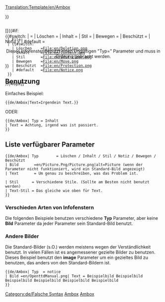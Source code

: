 <noinclude>[[Translation:Template/en/Ambox]]</noinclude><!-- 
      Adaptiert vom standarmäßigen Wiki '''Ambox'''

--><noinclude></noinclude><includeonly><div style="{{#IF: {{{Stil|}}} | {{{Stil}}} | margin: 0px 10% 0px 10%; border: 1px solid #aaa; border-left: 10px solid {{#switch:{{{Typ|}}} 
  | Löschen      =#b22222;
  | Inhalt       =#f28500;
  | Stil         =#f4c430;
  | Bewegen      =#9932cc;
  | Beschützt    =#bba;
  | #default     =#1e90ff;
}} padding: 4px 8px; background:#efefef; min-height: 44px;">}}
<div style="position: absolute;">[[{{#if:{{{Bild|}}}
  | File:{{{Bild}}}
  | {{#switch:{{{Typ|}}}
    | Löschen    =File:en/Deletion.png
    | Inhalt     =File:en/Content.png
    | Stil       =File:en/Edit-clear.png
    | Bewegen    =File:en/Move.png
    | Beschützt  =File:en/Protection.png
    | #default   =File:en/Notice.png
  }}
}}|40px]]</div>
<div style="border: none; padding: 2px 2px 2px 62px;">
<span style="{{#IF: {{{Text-Stil|}}} | {{{Text-Stil}}} | }}"> {{{Text|}}} </span>
</div></div><!-- 
Melden falscher Benutzung von "Typ" Parameter:
-->{{#switch:{{{Typ|}}}
|           = <!--Keine Eingabe ist auch gültig --> 
| Löschen   =
| Inhalt    = 
| Stil      =
| Bewegen   =
| Beschützt =
| Notiz     =
| #default  = <div style="text-align: center;">Dieses Infofenster benutzt einen Ungültigen "Typ={{{Typ|}}}" Parameter und muss in Ordnung gebracht werden.</div>[[Category:de/Falsche Syntax]]
}}</includeonly><noinclude>

==Benutzung==
Einfaches Beispiel:
<pre>
{{de/Ambox|Text=Irgendein Text.}}
</pre>
{{de/Ambox|Text=Irgendein Text}}

ODER:
<pre>
{{de/Ambox| Typ = Inhalt
| Text = Achtung, irgend was ist passiert.
}}
</pre>
{{de/Ambox| Typ = Inhalt | Text = Achtung, irgendwas ist passiert.}}

== Liste verfügbarer Parameter ==
<pre>
{{de/Ambox| Typ        = Löschen / Inhalt / Stil / Notiz / Bewegen / Beschützt
| Bild       =en/Picture.Png/Picture.png|alt=Picture (wenn der Parameter nicht funktioniert, wird ein Standard-Bild angezeigt)
| Text       = Um genau zu beschreiben, was das Problem ist.

| Stil      = Verschiedene Stile. (Sollte am Besten nicht benutzt werden)
| Text-Stil = Das gleiche wie oben für Text.
}}
</pre>


=== Verschieden Arten von Infofenstern ===

Die folgenden Beispiele benutzen verschiedene '''Typ''' Parameter, aber keine '''Bild''' Parameter da jeder Parameter sein Standard-Bild benutzt.


{{de/Ambox| Typ  = Löschen
| Text  = Typ=<u>Löschen</u> – Für Artikel, die gelöscht werden müssen, z.B. {{en/S|Löschen/De}}.
}}
{{de/Ambox| Typ   = Inhalt
| Text  = Typ=<u>Inhalt</u> – Fehler oder Warnungen wegen Inhalt, z.B. {{en/S|Warnung/De}}.
}}
{{de/Ambox| Typ   = Stil
| Text  = Typ=<u>Stil</u> – Stiländerungen, z.B. {{en/S|Aufräumen/De}}.
}}
{{de/Ambox| Typ   = Notiz
| Text  = Typ=<u>Notiz</u> – Notizen im Artikel, z.B. {{en/S|Aktuell/De}}.
}}
{{de/Ambox| Typ   = Bewegen
| Text  = Typ=<u>Bewegen</u> – Veränderungen in Form von Artikel teilen oder zusammenfügen, z.B. {{en/S|Aufteilen/De}}.
}}
{{de/Ambox| Typ   = Beschützt
| Text  = Typ=<u>Beschützt</u> – Beschützte Seiten, z.B. {{en/S|Historisch/De}}.
}}

=== Andere Bilder ===

Die Standard-Bilder (s.O.) werden meistens wegen der Verständlichkeit benutzt. In vielen Fällen ist es angemessener gezielte Bilder zu benutzen. Dieses Beispiel benutzt den '''image''' Parameter um ein gezieltes Bild zu benutzen, das anders von den Standard-Bildern ist.

<pre>{{de/Ambox| Typ  = notice
| Bild =en/OpenttdManual.png| Text = Beispielbild Beispielbild Beispielbild Beispielbild Beispielbild Beispielbild
}}</pre>

{{de/Ambox| Typ  = Notiz
| Bild =en/OpenttdManual.png| Text = Beispielbild Beispielbild Beispielbild Beispielbild Beispielbild Beispielbild
}}

[[Category:de/Vorlagen|Ambox]][[Category:de/Message-Boxen|Ambox]]
</noinclude><!--

  CSS if the option will become available

/* Article message box styles */
table.ambox {
    margin: 0px 10%;   /* 10% = Will not overlap with other elements */
    border: 1px solid #aaa; 
    border-left: 10px solid #1e90ff;    /* Default "notice" blue */
    background: #fbfbfb; 
}
table.ambox + table.ambox {   /* Single border between stacked boxes. */
    margin-top: -1px;
}
.ambox th.mbox-text, 
.ambox td.mbox-text {            /* The message body cell(s) */
    padding: 0.25em 0.5em;       /* 0.5em left/right */
}
.ambox td.mbox-image {           /* The left image cell */
    padding: 2px 0 2px 0.5em;    /* 0.5em left, 0px right */
}
.ambox td.mbox-imageright {      /* The right image cell */
    padding: 2px 0.5em 2px 0;    /* 0px left, 0.5em right */
}

table.ambox-notice {
    border-left: 10px solid #1e90ff;    /* Blue */
}
table.ambox-speedy {
    border-left: 10px solid #b22222;    /* Red */
    background: #fee;                   /* Pink */
}
table.ambox-delete {
    border-left: 10px solid #b22222;    /* Red */
}
table.ambox-content {
    border-left: 10px solid #f28500;    /* Orange */
}
table.ambox-style {
    border-left: 10px solid #f4c430;    /* Yellow */
}
table.ambox-move {
    border-left: 10px solid #9932cc;    /* Purple */
}
table.ambox-protection {
    border-left: 10px solid #bba;       /* Gray-gold */
}
-->